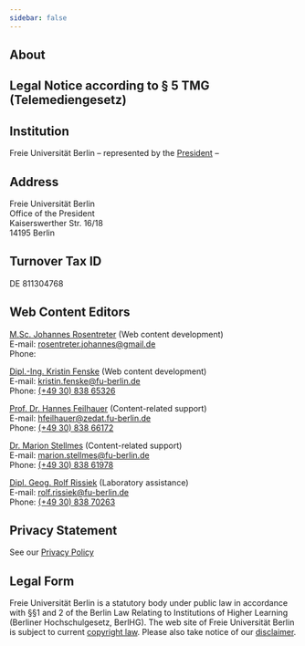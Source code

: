 ---
sidebar: false
---

::: {#main .site-main role="main"}
::: entry-header
# About {#about .entry-title}
:::

::: entry-content
## Legal Notice according to § 5 TMG (Telemediengesetz)

## Institution

Freie Universität Berlin -- represented by the [President](https://www.fu-berlin.de/einrichtungen/organe/praesidium/praesident/index.html){target="_self"} --

## Address

Freie Universität Berlin\
Office of the President\
Kaiserswerther Str. 16/18\
14195 Berlin

## **Turnover Tax ID**

DE 811304768

## Web Content Editors

[M.Sc. Johannes Rosentreter](http://www.geo.fu-berlin.de/en/geog/fachrichtungen/geoinformatik/mitarbeiter/jrosentreter/index.html) (Web content development)\
E-mail: [rosentreter.johannes\@gmail.de](mailto:rosentreter.johannes@gmail.de){.email}\
Phone:

[Dipl.-Ing. Kristin Fenske](http://www.geo.fu-berlin.de/en/geog/fachrichtungen/geoinformatik/mitarbeiter/jrosentreter/index.html) (Web content development)\
E-mail: [kristin.fenske\@fu-berlin.de](mailto:kristin.fenske@fu-berlin.de){.email}\
Phone: [(+49 30) 838 65326](tel:+49%2030%20838%2065326)

[Prof. Dr. Hannes Feilhauer](https://www.geo.fu-berlin.de/en/geog/fachrichtungen/geoinformatik/mitarbeiter/hfeilhauer/index.html){target="_blank" rel="noopener"} (Content-related support)\
E-mail: [hfeilhauer\@zedat.fu-berlin.de](mailto:hfeilhauer@zedat.fu-berlin.de){.email}\
Phone: [(+49 30) 838 66172](tel:+493083866172)

[Dr. Marion Stellmes](http://www.geo.fu-berlin.de/en/geog/fachrichtungen/geoinformatik/mitarbeiter/mstellmes/index.html) (Content-related support)\
E-mail: [marion.stellmes\@fu-berlin.de](mailto:marion.stellmes@fu-berlin.de){.email}\
Phone: [(+49 30) 838 61978](tel:+493083861978)

[Dipl. Geog. Rolf Rissiek](http://www.geo.fu-berlin.de/en/geog/fachrichtungen/geoinformatik/mitarbeiter/rrissiek/index.html) (Laboratory assistance)\
E-mail: [rolf.rissiek\@fu-berlin.de](mailto:rolf.rissiek@fu-berlin.de){.email}\
Phone: [(+49 30) 838 70263](tel:+493083870263)

## **Privacy Statement**

See our [Privacy Policy](https://www.fu-berlin.de/en/redaktion/impressum/datenschutzhinweise/index.html)

## Legal Form

Freie Universität Berlin is a statutory body under public law in accordance with §§1 and 2 of the Berlin Law Relating to Institutions of Higher Learning (Berliner Hochschulgesetz, BerlHG). The web site of Freie Universität Berlin is subject to current [copyright law](https://www.fu-berlin.de/en/redaktion/copyright/index.html). Please also take notice of our [disclaimer](https://www.fu-berlin.de/en/redaktion/disclaimer/index.html).
:::
:::
